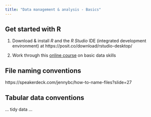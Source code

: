 ```yaml
---
title: "Data management & analysis - Basics"
---
```


## Get started with R

1.  Download & install *R* and the *R Studio* IDE (integrated development environment) at https://posit.co/download/rstudio-desktop/

2.  Work through this [online course](https://psyteachr.github.io/data-skills-v2/index.html) on basic data skills

## File naming conventions

https://speakerdeck.com/jennybc/how-to-name-files?slide=27

## Tabular data conventions

... tidy data ...
